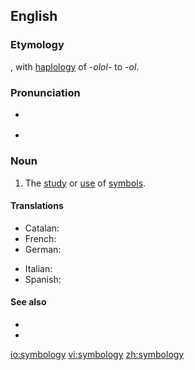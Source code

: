 ==English==

===Etymology===
{{suffix|symbol|ology}}, with [[haplology]] of ''-olol-'' to ''-ol''.

===Pronunciation===
* {{a|GenAm}} {{IPA|[sɪmˈbɑlədʒi]}}
* {{a|RP}} {{IPA|[sɪmˈbɒlədʒi]}}

===Noun===
{{en-noun|-}}

# The [[study]] or [[use]] of [[symbol]]s.

====Translations====
{{trans-top|study of symbols}}
* Catalan: {{t-|ca|simbologia|f}}
* French: {{t+|fr|symbologie|f}}
* German: {{t-|de|Symbologie|f}}
{{trans-mid}}
* Italian: {{t-|it|simbologia|f}}
* Spanish: {{t-|es|simbología|f}}
{{trans-bottom}}

====See also====
* {{l|en|semiology}}
* {{l|en|semiotics}}

[[io:symbology]]
[[vi:symbology]]
[[zh:symbology]]